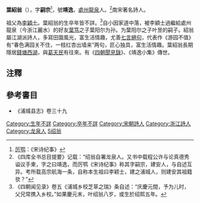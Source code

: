 '''葉紹翁'''（{{bd|1194年?||?}}），字'''嗣宗'''<ref>[[厉鹗|厉鹗]]：《宋诗纪事》</ref>，號'''靖逸'''，[[處州|處州]][[龍泉|龍泉]]人。<ref>《四库全书总目提要》记载：“绍翁自署龙泉人。又书中载程公许与论真德秀谥议手柬，字之曰靖逸，而厉鹗《宋诗纪事》称其字嗣宗，建安人，与自述互异。考所载高宗航海一条，自称本生祖曰李颖士，建之浦城人，则建安其祖籍欤？”</ref>南宋著名詩人。

祖父為[[李穎士|李穎士]]。葉紹翁的生卒年皆不詳。<ref>《四朝闻见录》卷五《浦城乡校芝草之瑞》条自述：“庆慶元間，予为儿时，父兄常携入乡校。”如果慶元末，叶绍翁八岁，或生於绍熙五年。</ref>自小因家道中落，被李穎士過繼給處州龍泉（今浙江麗水）的好友[[葉笃|葉笃]]之子葉阳尔为孙。为葉阳尔之子叶昱的嗣子。紹翁屬江湖派詩人，多寫田園風光，富生活情趣，尤善[[七言絕句|七言絕句]]，代表作《游园不值》有“春色满园关不住，一枝红杏出墙来”两句，匠心独具，富生活情趣。葉紹翁長期隱居[[錢塘|錢塘]][[西湖|西湖]]，與[[葛天民|葛天民]]有往來。有《[[四朝聞見錄|四朝聞見錄]]》、《靖逸小集》傳世。 

== 注釋 ==
{{reflist}}
== 參考書目 ==
* 《浦城县志》卷三十九
{{DEFAULTSORT:Y葉}}
[[Category:生年不詳|Category:生年不詳]]
[[Category:卒年不詳|Category:卒年不詳]]
[[Category:宋朝詩人|Category:宋朝詩人]]
[[Category:浙江詩人|Category:浙江詩人]]
[[Category:龙泉人|Category:龙泉人]]
[[Category:葉姓|S绍翁]]